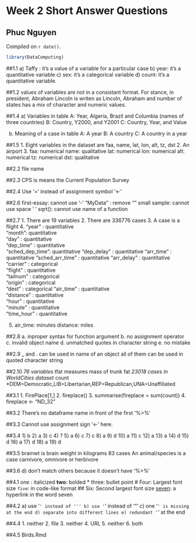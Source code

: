 # Week 2 Short Answer Questions

## Phuc Nguyen

<!-- leave this material as is -->
Compiled on `r date()`.

```r
library(DataComputing)
```
<!-- put your content after this line -->

##1.1
a) Taffy : it's a value of a variable for a particular case
b) year: it's a quantitative variable
c) sex: it's a categorical variable
d) count: it's a quantitative variable.

##1.2
values of variables are not in a consistant format. For stance, in president, Abraham Lincoln is writen as Lincoln, Abraham and number of states has a mix of character and numeric values.

##1.4
a) Variables in table
A: Year, Algeria, Brazil and Columbia (names of three countries)
B: Country, Y2000, and Y2001
C: Country, Year, and Value

b) Meaning of a case in table
A: A year
B: A country
C: A country in a year

##1.5
1. Eight variables in the dataset are faa, name, lat, lon, alt, tz, dst
2. An airport
3. 
faa: numerical
name: qualitative
lat: numerical
lon: numerical
alt: numerical
tz: numerical
dst: qualitative

##2.2
file name

##2.3
CPS is means the Current Population Survey

##2.4
Use '=' instead of assignment symbol '<-'

##2.6
first-essay: cannot use '-'
"MyData" : remove ""
small sample: cannot use space ' '
sqrt(): cannot use name of a function

##2.7
1. There are 19 variables
2. There are 336776 cases
3. A case is a flight
4.
"year" : quantitative          
"month": quantitative     
"day"  : quantitative          
"dep_time"  : quantitative  
"sched_dep_time": quantitative
"dep_delay"   : quantitative
"arr_time"    : quantitative   "sched_arr_time" : quantitative
"arr_delay" : quantitative     
"carrier"   : categorical  
"flight"    : quantitative     
"tailnum"   : categorical     
"origin"    : categorical    
"dest"      : categorical
"air_time"  : quantitative     
"distance"  : quantitative  
"hour"      : quantitative     
"minute"    : quantitative  
"time_hour" : quantitative

5. 
air_time: minutes
distance: miles

##2.8
a. inproper syntax for function argument
b. no assignment operator
c. invalid object name
d. unmatched quotes in character string
e. no mistake

##2.9
_ and . can be used in name of an object
all of them can be used in quoted character string

##2.10
*76 variables
*tfat measures mass of trunk fat
*23018 cases in WorldCities dataset
*count
*DEM=Democratic,LIB=Libertarian,REP=Republican,UNA=Unaffiliated

##3.1
1. FirePlace[1,]
2. fireplace()
3. summarise(fireplace = sum(count))
4. fireplace <- "ND_32"

##3.2
There's no dataframe name in front of the first '%>%'

##3.3
Cannot use assignment sign '<-' here.

##3.4
1) b
2) a
3) c
4) ?
5) a
6) c
7) c
8) a
9) d
10) a
11) c
12) a
13) a
14) d
15) d
16) a
17) d
18) a
19) d

##3.5
brainwt is brain weight in kilograms
83 cases
An animal/species is a case
carnivore, omnivore or herbivore

##3.6
d) don't match others because it doesn't have '%>%'

##4.1
*one* : italicized
**two**: bolded
* three: bullet point
# Four: Largest font size
`five`: in code-like format
## Six: Second largest font size
[seven](http://tiny.cc/dcf/index.html): a hyperlink in the word seven

##4.2
a) use '`' instead of '''
b) use '`' instead of '"'
c) one '`' is missing at the end
d) separate into different lines
e) redundant '`' at the end

##4.4
1. neither
2. file 
3. neither
4. URL
5. neither
6. both

##4.5
Birds.Rmd


